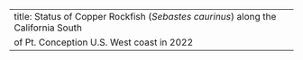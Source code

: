 ---
title: Status of Copper Rockfish (_Sebastes caurinus_) along the California South
  of Pt. Conception U.S. West coast in 2022
---